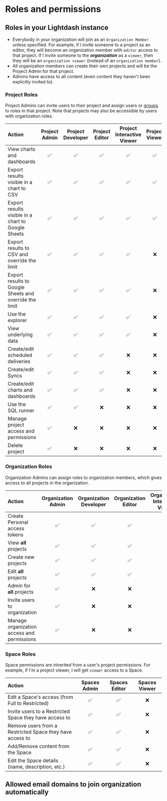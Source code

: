 
# Roles and permissions

## Roles in your Lightdash instance

* Everybody in your organization will join as an `Organization Member` unless specified. For example, if I invite someone to a project as an editor, they will become an organization member with `editor` access to that project. If I invite someone to the **_organization_** as a `viewer`, then they will be an `organization viewer` (instead of an `organization member`).
* All organization members can create their own projects and will be the Project Admin for that project.
* Admins have access to all content (even content they haven't been explicitly invited to).

### Project Roles

Project Admins can invite users to their project and assign users or [groups](/references/groups.mdx) to roles in that project. Note that projects may also be
accessible by users with organization roles.

| Action                                                 | Project Admin | Project Developer| Project Editor | Project Interactive Viewer | Project Viewer |
|:-------------------------------------------------------|:-------------:|:----------------:|:--------------:|:--------------------------:|:--------------:|
| View charts and dashboards                             |       ✅      |       ✅         |       ✅        |       ✅        |       ✅        |
| Export results visible in a chart to CSV               |       ✅      |       ✅         |       ✅        |       ✅        |       ✅        |
| Export results visible in a chart to Google Sheets     |       ✅      |       ✅         |       ✅        |       ✅        |       ✅        |
| Export results to CSV and override the limit           |       ✅      |       ✅         |       ✅        |       ✅        |       ❌        |
| Export results to Google Sheets and override the limit |       ✅      |       ✅         |       ✅        |       ✅        |       ❌        |
| Use the explorer                                       |       ✅      |       ✅         |       ✅        |       ✅        |       ❌        |
| View underlying data                                   |       ✅      |       ✅         |       ✅        |       ✅        |       ❌        |
| Create/edit scheduled deliveries                       |       ✅      |       ✅         |       ✅        |       ❌        |       ❌        |
| Create/edit Syncs                                      |       ✅      |       ✅         |       ✅        |       ❌        |       ❌        |
| Create/edit charts and dashboards                      |       ✅      |       ✅         |       ✅        |       ❌        |       ❌        |
| Use the SQL runner                                     |       ✅      |       ✅         |       ❌        |       ❌        |       ❌        |
| Manage project access and permissions                  |       ✅      |       ❌         |       ❌        |       ❌        |       ❌        |
| Delete project                                         |       ✅      |       ❌         |       ❌        |       ❌        |       ❌        |

### Organization Roles

Organization Admins can assign roles to organization members, which gives access to all projects in the organization.

| Action                                     | Organization Admin | Organization Developer| Organization Editor | Organization Interactive Viewer | Organization Viewer | Organization Member |
|:-------------------------------------------|:------------------:|:-------------------:|:-------------------:|:-------------------:|:-------------------:|:-------------------:|
| Create Personal access tokens              |         ✅          |          ✅          |          ✅          |          ✅          |          ✅          |          ✅          |
| View **all** projects                      |         ✅          |          ✅          |          ✅          |          ✅          |          ✅          |          ❌          |
| Create new projects                        |         ✅          |          ✅          |          ✅          |          ✅          |          ❌          |          ❌          |
| Edit **all** projects                      |         ✅          |          ✅          |          ✅          |          ❌          |          ❌          |          ❌          |
| Admin for **all** projects                 |         ✅          |          ❌          |          ❌          |          ❌          |          ❌          |          ❌          |
| Invite users to organization               |         ✅          |          ❌          |          ❌          |          ❌          |          ❌          |          ❌          |
| Manage organization access and permissions |         ✅          |          ❌          |          ❌          |          ❌          |          ❌          |          ❌          |

### Space Roles

Space permissions are inherited from a user's project permissions. For example, if I'm a project viewer, I will get `viewer` access to a Space.

| Action                                                   | Spaces Admin | Spaces Editor | Spaces Viewer |
|:---------------------------------------------------------|:------------:|:-------------:|:-------------:|
| Edit a Space's access (from Full to Restricted)          |      ✅       |       ✅      |       ❌      |
| Invite users to a Restricted Space they have access to   |      ✅       |       ✅      |       ❌      |
| Remove users from a Restricted Space they have access to |      ✅       |       ✅      |       ❌      |
| Add/Remove content from the Space                        |      ✅       |       ✅      |       ❌      |
| Edit the Space details (name, description, etc.)         |      ✅       |       ✅      |       ❌      |

## Allowed email domains to join organization automatically

<AllowedEmailDomains />
